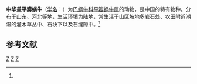 {{Speciesbox
| taxon = Platypetasus tectum-sinense
| binomial_authority = (Martens, 1873)<ref name='id11107'>{{cite web| url =http://www.bioinfo.cn/db05/BjdwSpecies.php?action=view&id=11107| title =中华盖平瓣蜗牛| work =《中国动物物种编目数据库》| publisher =中国科学院微生物研究所| author =中国科学院动物研究所| accessdate =2009-04-28| deadurl =yes| archiveurl =https://web.archive.org/web/20160305082429/http://www.bioinfo.cn/db05/BjdwSpecies.php?action=view&id=11107| archivedate =2016-03-05}}</ref>
}}

'''中华盖平瓣蜗牛'''（[[学名|学名]]：{{lang|la|''Platypetasus tectum-sinense''}}）为[[巴蜗牛科|巴蜗牛科]][[平瓣蜗牛属|平瓣蜗牛属]]的动物，是中国的特有物种。分布于[[山东|山东]]、[[河北|河北]]等地，生活环境为陆地，常生活于山区坡地多岩石处、农田附近潮湿的灌木草丛中、石块下以及石缝隙中。<ref name='id11107'/>

== 参考文献 ==
{{reflist}}

{{软体动物小作品}}

{{taxonbar}}
[[Category:_1873年描述的动物|Z]]
[[Category:拟蛇蜗牛属|Z]]
[[Category:中国特有种|Z]]